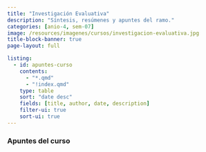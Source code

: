 ```yaml
---
title: "Investigación Evaluativa"
description: "Síntesis, resúmenes y apuntes del ramo."
categories: [anio-4, sem-07]
image: /resources/imagenes/cursos/investigacion-evaluativa.jpg
title-block-banner: true
page-layout: full

listing:
  - id: apuntes-curso
    contents:
      - "*.qmd"
      - "!index.qmd"
    type: table
    sort: "date desc"
    fields: [title, author, date, description]
    filter-ui: true
    sort-ui: true
---
```


### Apuntes del curso
::: {#apuntes-curso}
:::
